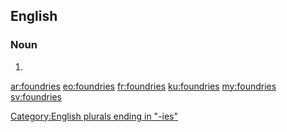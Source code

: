 ==English==

===Noun===
{{head|en|plural}}

# {{plural of|foundry|lang=en}}

[[Category:English plurals ending in "-ies"]]

[[ar:foundries]]
[[eo:foundries]]
[[fr:foundries]]
[[ku:foundries]]
[[my:foundries]]
[[sv:foundries]]